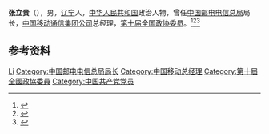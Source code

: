 {{Distinguish2|第五届全国人大代表张立贵}}

'''张立贵'''（{{bd|1942年||2021年|2月24日|catIdx=Zhang}}），男，[[辽宁|辽宁]]人，[[中华人民共和国|中华人民共和国]]政治人物，曾任[[中国邮电电信总局|中国邮电电信总局]]局长，[[中国移动通信集团公司|中国移动通信集团公司]]总经理，[[第十届全国政协委员|第十届全国政协委员]]。<ref>{{Cite book|title=中华人民共和国职官志|author=何虎生, 李耀东, 向常福主编|publisher=中国社会出版社|year=2003|isbn=9787800883934|location=北京|pages=}}</ref><ref>{{Cite web|title=张立贵|url=http://finance.sina.com.cn/wealthperson/2004-05-27/1017.html|accessdate=2021-01-05|work=新浪财经|archive-date=2020-08-05|archive-url=https://web.archive.org/web/20200805224316/http://finance.sina.com.cn/wealthperson/2004-05-27/1017.html|dead-url=no}}</ref><ref>{{Cite web|title=中国移动首任总经理张立贵今日凌晨去世，享年79岁|url=https://www.thepaper.cn/newsDetail_forward_11441255|accessdate=2021-02-26|work=澎湃新闻}}</ref>

== 参考资料 ==
{{reflist}}

{{Authority control}}
{{DEFAULTSORT:Zhang张}}
[[Category:张姓|Li]]
[[Category:中国邮电电信总局局长|Category:中国邮电电信总局局长]]
[[Category:中国移动总经理|Category:中国移动总经理]]
[[Category:第十屆全國政協委員|Category:第十屆全國政協委員]]
[[Category:中国共产党党员|Category:中国共产党党员]]

{{中国人物小作品}}